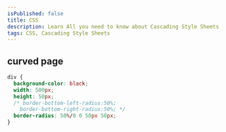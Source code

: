 ```yaml
---
isPublished: false
title: CSS
description: Learn All you need to know about Cascading Style Sheets
tags: CSS, Cascading Style Sheets
---
```


## curved page

```css
div {
  background-color: black;
  width: 500px;
  height: 50px;
  /* border-bottom-left-radius:50%;
    border-bottom-right-radius:50%; */
  border-radius: 50%/0 0 50px 50px;
}
```
